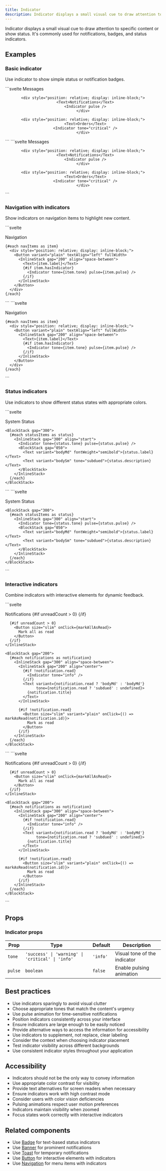 ```yaml
---
title: Indicator
description: Indicator displays a small visual cue to draw attention to specific content or show status.
---
```



Indicator displays a small visual cue to draw attention to specific content or show status. It's commonly used for notifications, badges, and status indicators.

## Examples

### Basic indicator

Use indicator to show simple status or notification badges.

<Tabs>
<TabItem label="Preview">
```svelte
<script>
  import { Indicator, Card, Text, InlineStack } from 'svelte-polaris';
</script>

<Card>
  <InlineStack gap="400" align="center">
    <div style="position: relative; display: inline-block;">
      <Text>Messages</Text>
      <Indicator />
    </div>
    
    <div style="position: relative; display: inline-block;">
      <Text>Notifications</Text>
      <Indicator pulse />
    </div>
    
    <div style="position: relative; display: inline-block;">
      <Text>Orders</Text>
      <Indicator tone="critical" />
    </div>
  </InlineStack>
</Card>
```
</TabItem>
<TabItem label="Code">
```svelte
<script>
  import { Indicator, Card, Text, InlineStack } from 'svelte-polaris';
</script>

<Card>
  <InlineStack gap="400" align="center">
    <div style="position: relative; display: inline-block;">
      <Text>Messages</Text>
      <Indicator />
    </div>
    
    <div style="position: relative; display: inline-block;">
      <Text>Notifications</Text>
      <Indicator pulse />
    </div>
    
    <div style="position: relative; display: inline-block;">
      <Text>Orders</Text>
      <Indicator tone="critical" />
    </div>
  </InlineStack>
</Card>
```
</TabItem>
</Tabs>

### Navigation with indicators

Show indicators on navigation items to highlight new content.

<Tabs>
<TabItem label="Preview">
```svelte
<script>
  import { Indicator, Card, BlockStack, InlineStack, Text, Button } from 'svelte-polaris';
  
  const navItems = [
    { label: 'Dashboard', hasIndicator: false },
    { label: 'Orders', hasIndicator: true, tone: 'success' },
    { label: 'Products', hasIndicator: false },
    { label: 'Customers', hasIndicator: true, tone: 'warning' },
    { label: 'Analytics', hasIndicator: true, tone: 'critical', pulse: true }
  ];
</script>

<Card>
  <BlockStack gap="300">
    <Text variant="headingMd">Navigation</Text>
    
    {#each navItems as item}
      <div style="position: relative; display: inline-block;">
        <Button variant="plain" textAlign="left" fullWidth>
          <InlineStack gap="200" align="space-between">
            <Text>{item.label}</Text>
            {#if item.hasIndicator}
              <Indicator tone={item.tone} pulse={item.pulse} />
            {/if}
          </InlineStack>
        </Button>
      </div>
    {/each}
  </BlockStack>
</Card>
```
</TabItem>
<TabItem label="Code">
```svelte
<script>
  import { Indicator, Card, BlockStack, InlineStack, Text, Button } from 'svelte-polaris';
  
  const navItems = [
    { label: 'Dashboard', hasIndicator: false },
    { label: 'Orders', hasIndicator: true, tone: 'success' },
    { label: 'Products', hasIndicator: false },
    { label: 'Customers', hasIndicator: true, tone: 'warning' },
    { label: 'Analytics', hasIndicator: true, tone: 'critical', pulse: true }
  ];
</script>

<Card>
  <BlockStack gap="300">
    <Text variant="headingMd">Navigation</Text>
    
    {#each navItems as item}
      <div style="position: relative; display: inline-block;">
        <Button variant="plain" textAlign="left" fullWidth>
          <InlineStack gap="200" align="space-between">
            <Text>{item.label}</Text>
            {#if item.hasIndicator}
              <Indicator tone={item.tone} pulse={item.pulse} />
            {/if}
          </InlineStack>
        </Button>
      </div>
    {/each}
  </BlockStack>
</Card>
```
</TabItem>
</Tabs>

### Status indicators

Use indicators to show different status states with appropriate colors.

<Tabs>
<TabItem label="Preview">
```svelte
<script>
  import { Indicator, Card, BlockStack, InlineStack, Text } from 'svelte-polaris';
  
  const statusItems = [
    { label: 'System Online', tone: 'success', description: 'All services running normally' },
    { label: 'Maintenance Mode', tone: 'warning', description: 'Scheduled maintenance in progress' },
    { label: 'Service Error', tone: 'critical', description: 'Payment gateway unavailable', pulse: true },
    { label: 'New Feature', tone: 'info', description: 'Recently deployed feature', pulse: true }
  ];
</script>

<Card>
  <BlockStack gap="400">
    <Text variant="headingMd">System Status</Text>
    
    <BlockStack gap="300">
      {#each statusItems as status}
        <InlineStack gap="300" align="start">
          <Indicator tone={status.tone} pulse={status.pulse} />
          <BlockStack gap="050">
            <Text variant="bodyMd" fontWeight="semibold">{status.label}</Text>
            <Text variant="bodySm" tone="subdued">{status.description}</Text>
          </BlockStack>
        </InlineStack>
      {/each}
    </BlockStack>
  </BlockStack>
</Card>
```
</TabItem>
<TabItem label="Code">
```svelte
<script>
  import { Indicator, Card, BlockStack, InlineStack, Text } from 'svelte-polaris';
  
  const statusItems = [
    { label: 'System Online', tone: 'success', description: 'All services running normally' },
    { label: 'Maintenance Mode', tone: 'warning', description: 'Scheduled maintenance in progress' },
    { label: 'Service Error', tone: 'critical', description: 'Payment gateway unavailable', pulse: true },
    { label: 'New Feature', tone: 'info', description: 'Recently deployed feature', pulse: true }
  ];
</script>

<Card>
  <BlockStack gap="400">
    <Text variant="headingMd">System Status</Text>
    
    <BlockStack gap="300">
      {#each statusItems as status}
        <InlineStack gap="300" align="start">
          <Indicator tone={status.tone} pulse={status.pulse} />
          <BlockStack gap="050">
            <Text variant="bodyMd" fontWeight="semibold">{status.label}</Text>
            <Text variant="bodySm" tone="subdued">{status.description}</Text>
          </BlockStack>
        </InlineStack>
      {/each}
    </BlockStack>
  </BlockStack>
</Card>
```
</TabItem>
</Tabs>

### Interactive indicators

Combine indicators with interactive elements for dynamic feedback.

<Tabs>
<TabItem label="Preview">
```svelte
<script>
  import { Indicator, Card, BlockStack, InlineStack, Text, Button } from 'svelte-polaris';
  
  let notifications = [
    { id: 1, title: 'New order received', read: false },
    { id: 2, title: 'Payment processed', read: false },
    { id: 3, title: 'Inventory low', read: true }
  ];
  
  function markAsRead(id) {
    notifications = notifications.map(n => 
      n.id === id ? { ...n, read: true } : n
    );
  }
  
  function markAllAsRead() {
    notifications = notifications.map(n => ({ ...n, read: true }));
  }
  
  $: unreadCount = notifications.filter(n => !n.read).length;
</script>

<Card>
  <BlockStack gap="400">
    <InlineStack gap="200" align="space-between">
      <div style="position: relative; display: inline-block;">
        <Text variant="headingMd">Notifications</Text>
        {#if unreadCount > 0}
          <Indicator tone="critical" pulse />
        {/if}
      </div>
      
      {#if unreadCount > 0}
        <Button size="slim" onClick={markAllAsRead}>
          Mark all as read
        </Button>
      {/if}
    </InlineStack>
    
    <BlockStack gap="200">
      {#each notifications as notification}
        <InlineStack gap="300" align="space-between">
          <InlineStack gap="200" align="center">
            {#if !notification.read}
              <Indicator tone="info" />
            {/if}
            <Text variant={notification.read ? 'bodyMd' : 'bodyMd'} 
                  tone={notification.read ? 'subdued' : undefined}>
              {notification.title}
            </Text>
          </InlineStack>
          
          {#if !notification.read}
            <Button size="slim" variant="plain" onClick={() => markAsRead(notification.id)}>
              Mark as read
            </Button>
          {/if}
        </InlineStack>
      {/each}
    </BlockStack>
  </BlockStack>
</Card>
```
</TabItem>
<TabItem label="Code">
```svelte
<script>
  import { Indicator, Card, BlockStack, InlineStack, Text, Button } from 'svelte-polaris';
  
  let notifications = [
    { id: 1, title: 'New order received', read: false },
    { id: 2, title: 'Payment processed', read: false },
    { id: 3, title: 'Inventory low', read: true }
  ];
  
  function markAsRead(id) {
    notifications = notifications.map(n => 
      n.id === id ? { ...n, read: true } : n
    );
  }
  
  function markAllAsRead() {
    notifications = notifications.map(n => ({ ...n, read: true }));
  }
  
  $: unreadCount = notifications.filter(n => !n.read).length;
</script>

<Card>
  <BlockStack gap="400">
    <InlineStack gap="200" align="space-between">
      <div style="position: relative; display: inline-block;">
        <Text variant="headingMd">Notifications</Text>
        {#if unreadCount > 0}
          <Indicator tone="critical" pulse />
        {/if}
      </div>
      
      {#if unreadCount > 0}
        <Button size="slim" onClick={markAllAsRead}>
          Mark all as read
        </Button>
      {/if}
    </InlineStack>
    
    <BlockStack gap="200">
      {#each notifications as notification}
        <InlineStack gap="300" align="space-between">
          <InlineStack gap="200" align="center">
            {#if !notification.read}
              <Indicator tone="info" />
            {/if}
            <Text variant={notification.read ? 'bodyMd' : 'bodyMd'} 
                  tone={notification.read ? 'subdued' : undefined}>
              {notification.title}
            </Text>
          </InlineStack>
          
          {#if !notification.read}
            <Button size="slim" variant="plain" onClick={() => markAsRead(notification.id)}>
              Mark as read
            </Button>
          {/if}
        </InlineStack>
      {/each}
    </BlockStack>
  </BlockStack>
</Card>
```
</TabItem>
</Tabs>

## Props

### Indicator props

| Prop | Type | Default | Description |
|------|------|---------|-------------|
| `tone` | `'success' \| 'warning' \| 'critical' \| 'info'` | `'info'` | Visual tone of the indicator |
| `pulse` | `boolean` | `false` | Enable pulsing animation |

## Best practices

- Use indicators sparingly to avoid visual clutter
- Choose appropriate tones that match the content's urgency
- Use pulse animation for time-sensitive notifications
- Position indicators consistently across your interface
- Ensure indicators are large enough to be easily noticed
- Provide alternative ways to access the information for accessibility
- Use indicators to supplement, not replace, clear labeling
- Consider the context when choosing indicator placement
- Test indicator visibility across different backgrounds
- Use consistent indicator styles throughout your application

## Accessibility

- Indicators should not be the only way to convey information
- Use appropriate color contrast for visibility
- Provide text alternatives for screen readers when necessary
- Ensure indicators work with high contrast mode
- Consider users with color vision deficiencies
- Pulsing animations respect user motion preferences
- Indicators maintain visibility when zoomed
- Focus states work correctly with interactive indicators

## Related components

- Use [Badge](/getting-started/badge) for text-based status indicators
- Use [Banner](/getting-started/banner) for prominent notifications
- Use [Toast](/getting-started/toast) for temporary notifications
- Use [Button](/getting-started/button) for interactive elements with indicators
- Use [Navigation](/getting-started/navigation) for menu items with indicators

